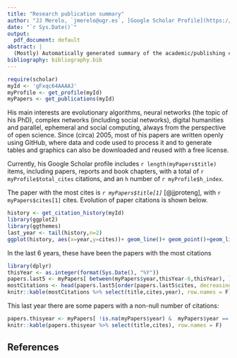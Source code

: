 ```yaml
---
title: "Research publication summary"
author: "JJ Merelo, `jmerelo@ugr.es`, [Google Scholar Profile](https://scholar.google.com/citations?hl=es&user=gFxqc64AAAAJ)"
date: "`r Sys.Date()`"
output:
  pdf_document: default
abstract: |
  (Mostly) Automatically generated summary of the academic/publishing curriculum.
bibliography: bibliography.bib
---
```


```r
require(scholar)
myId <- 'gFxqc64AAAAJ'
myProfile <- get_profile(myId)
myPapers <- get_publications(myId)

```

His main interests are evolutionary algorithms, neural networks (the topic of his PhD), complex networks (including social networks), digital humanities and parallel, ephemeral and social computing, always from the perspective of open science. Since (circa) 2005, most of his papers are written openly using GitHub, where data and code used to process it and to generate tables and graphics can also be downloaded and reused with a free license.

Currently, his Google Scholar profile includes `r length(myPapers$title)` items, including papers, reports and book chapters, with a total of `r myProfile$total_cites` citations, and an `h` number of `r myProfile$h_index`.

The paper with the most cites is *`r myPapers$title[1]`* [@jjproteng], with `r myPapers$cites[1]` cites. Evolution of paper citations is shown below.

```r
history <- get_citation_history(myId)
library(ggplot2)
library(ggthemes)
last_year <- tail(history,n=2)
ggplot(history, aes(x=year,y=cites))+ geom_line()+ geom_point()+geom_line(data=last_year, aes(x=year,y=cites,color="Year so far"))+geom_point(data=last_year, aes(x=year,y=cites,color="Year so far"))+theme_tufte()
```
In the last 6 years, these have been the papers with the most citations

```r
library(dplyr)
thisYear <- as.integer(format(Sys.Date(), "%Y"))
papers.last5 <- myPapers[ between(myPapers$year,thisYear-6,thisYear), ]
mostCitations <- head(papers.last5[order(papers.last5$cites, decreasing = T),],10)
knitr::kable(mostCitations %>% select(title,cites,year), row.names = F)
```

This last year there are some papers with a non-null number of citations:

```r
papers.thisyear <- myPapers[ !is.na(myPapers$year) &  myPapers$year == thisYear & myPapers$cites > 0 & !is.na(myPapers$title), ]
knitr::kable(papers.thisyear %>% select(title,cites), row.names = F)
```

## References
